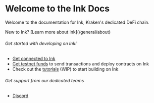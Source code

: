 
# Welcome to the Ink Docs

Welcome to the documentation for Ink, Kraken's dedicated DeFi chain.

<Callout type="info" emoji="ℹ️">
New to Ink? [Learn more about Ink](/general/about)
</Callout>

###### Get started with developing on Ink!
- [Get connected to Ink](/quick-start/get-connected)
- [Get testnet funds](/quick-start-faucets) to send transactions and deploy contracts on Ink
- Check out the [tutorials](/build/tutorials/deploy-a-smart-contract-using/foundry) (WIP) to start building on Ink

###### Get support from our dedicated teams
- [Discord](https://discord.com/invite/inkonchain?utm_source=docs&utm_medium=nav)
